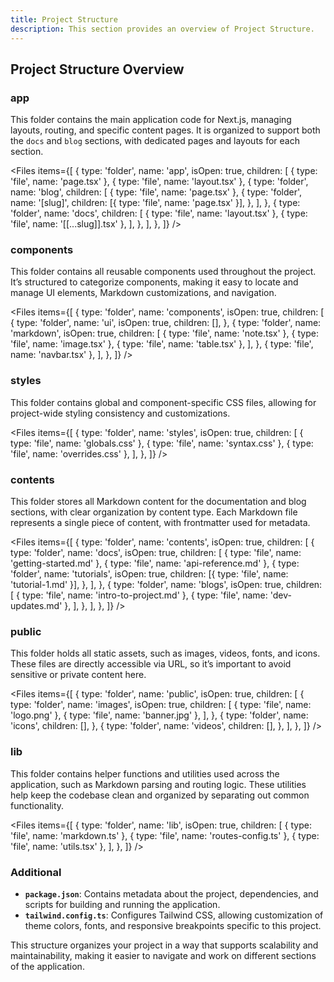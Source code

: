 ```yaml
---
title: Project Structure
description: This section provides an overview of Project Structure.
---
```


## Project Structure Overview

### app

This folder contains the main application code for Next.js, managing layouts, routing, and specific content pages. It is organized to support both the `docs` and `blog` sections, with dedicated pages and layouts for each section.

<Files
    items={[
        {
            type: 'folder',
            name: 'app',
            isOpen: true,
            children: [
                { type: 'file', name: 'page.tsx' },
                { type: 'file', name: 'layout.tsx' },
                {
                    type: 'folder',
                    name: 'blog',
                    children: [
                        { type: 'file', name: 'page.tsx' },
                        {
                            type: 'folder',
                            name: '[slug]',
                            children: [{ type: 'file', name: 'page.tsx' }],
                        },
                    ],
                },
                {
                    type: 'folder',
                    name: 'docs',
                    children: [
                        { type: 'file', name: 'layout.tsx' },
                        { type: 'file', name: '[[...slug]].tsx' },
                    ],
                },
            ],
        },
    ]}
/>

### components

This folder contains all reusable components used throughout the project. It’s structured to categorize components, making it easy to locate and manage UI elements, Markdown customizations, and navigation.

<Files
    items={[
        {
            type: 'folder',
            name: 'components',
            isOpen: true,
            children: [
                {
                    type: 'folder',
                    name: 'ui',
                    isOpen: true,
                    children: [],
                },
                {
                    type: 'folder',
                    name: 'markdown',
                    isOpen: true,
                    children: [
                        { type: 'file', name: 'note.tsx' },
                        { type: 'file', name: 'image.tsx' },
                        { type: 'file', name: 'table.tsx' },
                    ],
                },
                { type: 'file', name: 'navbar.tsx' },
            ],
        },
    ]}
/>

### styles

This folder contains global and component-specific CSS files, allowing for project-wide styling consistency and customizations.

<Files
    items={[
        {
            type: 'folder',
            name: 'styles',
            isOpen: true,
            children: [
                { type: 'file', name: 'globals.css' },
                { type: 'file', name: 'syntax.css' },
                { type: 'file', name: 'overrides.css' },
            ],
        },
    ]}
/>

### contents

This folder stores all Markdown content for the documentation and blog sections, with clear organization by content type. Each Markdown file represents a single piece of content, with frontmatter used for metadata.

<Files
    items={[
        {
            type: 'folder',
            name: 'contents',
            isOpen: true,
            children: [
                {
                    type: 'folder',
                    name: 'docs',
                    isOpen: true,
                    children: [
                        { type: 'file', name: 'getting-started.md' },
                        { type: 'file', name: 'api-reference.md' },
                        {
                            type: 'folder',
                            name: 'tutorials',
                            isOpen: true,
                            children: [{ type: 'file', name: 'tutorial-1.md' }],
                        },
                    ],
                },
                {
                    type: 'folder',
                    name: 'blogs',
                    isOpen: true,
                    children: [
                        { type: 'file', name: 'intro-to-project.md' },
                        { type: 'file', name: 'dev-updates.md' },
                    ],
                },
            ],
        },
    ]}
/>

### public

This folder holds all static assets, such as images, videos, fonts, and icons. These files are directly accessible via URL, so it’s important to avoid sensitive or private content here.

<Files
    items={[
        {
            type: 'folder',
            name: 'public',
            isOpen: true,
            children: [
                {
                    type: 'folder',
                    name: 'images',
                    isOpen: true,
                    children: [
                        { type: 'file', name: 'logo.png' },
                        { type: 'file', name: 'banner.jpg' },
                    ],
                },
                {
                    type: 'folder',
                    name: 'icons',
                    children: [],
                },
                {
                    type: 'folder',
                    name: 'videos',
                    children: [],
                },
            ],
        },
    ]}
/>

### lib

This folder contains helper functions and utilities used across the application, such as Markdown parsing and routing logic. These utilities help keep the codebase clean and organized by separating out common functionality.

<Files
    items={[
        {
            type: 'folder',
            name: 'lib',
            isOpen: true,
            children: [
                { type: 'file', name: 'markdown.ts' },
                { type: 'file', name: 'routes-config.ts' },
                { type: 'file', name: 'utils.tsx' },
            ],
        },
    ]}
/>

### Additional

- **`package.json`**: Contains metadata about the project, dependencies, and scripts for building and running the application.
- **`tailwind.config.ts`**: Configures Tailwind CSS, allowing customization of theme colors, fonts, and responsive breakpoints specific to this project.

This structure organizes your project in a way that supports scalability and maintainability, making it easier to navigate and work on different sections of the application.

